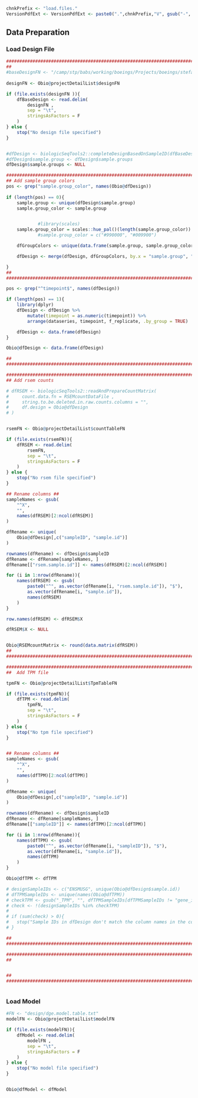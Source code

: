 <!-- Set PArameters Module -->
<!-- Set the chnkPrefix to make all chunks unique in the overall folder -->
```r
chnkPrefix <- "load.files."
VersionPdfExt <- VersionPdfExt <- paste0(".",chnkPrefix,"V", gsub("-", "", Sys.Date()), ".pdf")

```

## Data Preparation
### Load Design File
```r
###############################################################################
##                                                                           ##
#baseDesignFN <- "/camp/stp/babs/working/boeings/Projects/boeings/stefan.boeing/474_bulk_RNAseq_pipeline/basedata/biologic/inputs/design.dge.lrt.definition.file.txt"
 
designFN <- Obio@projectDetailList$designFN

if (file.exists(designFN )){
    dfBaseDesign <- read.delim(
        designFN , 
        sep = "\t",
        stringsAsFactors = F
    )    
} else {
    stop("No design file specified")
}


#dfDesign <- biologicSeqTools2::completeDesignBasedOnSampleID(dfBaseDesign)
#dfDesign$sample.group <- dfDesign$sample.groups
dfDesign$sample.groups <- NULL

###############################################################################
## Add sample group colors
pos <- grep("sample.group_color", names(Obio@dfDesign))
        
if (length(pos) == 0){
    sample.group <- unique(dfDesign$sample.group)
    sample.group_color <- sample.group


            #library(scales)
    sample.group_color = scales::hue_pal()(length(sample.group_color))
            #sample.group_color = c("#990000", "#009900")

    dfGroupColors <- unique(data.frame(sample.group, sample.group_color))

    dfDesign <- merge(dfDesign, dfGroupColors, by.x = "sample.group", "sample.group")

}
##
###############################################################################

pos <- grep("^timepoint$", names(dfDesign))

if (length(pos) == 1){
    library(dplyr)
    dfDesign <- dfDesign %>%
        mutate(timepoint = as.numeric(timepoint)) %>%
        arrange(dataseries, timepoint, f_replicate, .by_group = TRUE)  

    dfDesign <- data.frame(dfDesign)
}

Obio@dfDesign <- data.frame(dfDesign)

##                                                                           ##
###############################################################################

###############################################################################
## Add rsem counts                                                           ##

# dfRSEM <- biologicSeqTools2::readAndPrepareCountMatrix(
#     count.data.fn = RSEMcountDataFile ,
#     string.to.be.deleted.in.raw.counts.columns = "",
#     df.design = Obio@dfDesign
# )


rsemFN <- Obio@projectDetailList$countTableFN

if (file.exists(rsemFN)){
    dfRSEM <- read.delim(
        rsemFN, 
        sep = "\t",
        stringsAsFactors = F
    )    
} else {
    stop("No rsem file specified")
}

## Rename columns ##
sampleNames <- gsub(
    "^X",
    "",
    names(dfRSEM)[2:ncol(dfRSEM)]
)

dfRename <- unique(
    Obio@dfDesign[,c("sampleID", "sample.id")]
)

rownames(dfRename) <- dfDesign$sampleID
dfRename <- dfRename[sampleNames, ]
dfRename[["rsem.sample.id"]] <- names(dfRSEM)[2:ncol(dfRSEM)]

for (i in 1:nrow(dfRename)){
    names(dfRSEM) <- gsub(
        paste0("^", as.vector(dfRename[i, "rsem.sample.id"]), "$"),
        as.vector(dfRename[i, "sample.id"]),
        names(dfRSEM)
    )
}

row.names(dfRSEM) <- dfRSEM$X

dfRSEM$X <- NULL


Obio@RSEMcountMatrix <- round(data.matrix(dfRSEM))
##                                                                           ##
###############################################################################

###############################################################################
##  Add TPM file                                                             ##

tpmFN <- Obio@projectDetailList$TpmTableFN

if (file.exists(tpmFN)){
    dfTPM <- read.delim(
        tpmFN, 
        sep = "\t",
        stringsAsFactors = F
    )    
} else {
    stop("No tpm file specified")
}


## Rename columns ##
sampleNames <- gsub(
    "^X",
    "",
    names(dfTPM)[2:ncol(dfTPM)]
)

dfRename <- unique(
    Obio@dfDesign[,c("sampleID", "sample.id")]
)

rownames(dfRename) <- dfDesign$sampleID
dfRename <- dfRename[sampleNames, ]
dfRename[["sampleID"]] <- names(dfTPM)[2:ncol(dfTPM)]

for (i in 1:nrow(dfRename)){
    names(dfTPM) <- gsub(
        paste0("^", as.vector(dfRename[i, "sampleID"]), "$"),
        as.vector(dfRename[i, "sample.id"]),
        names(dfTPM)
    )
}

Obio@dfTPM <- dfTPM

# designSampleIDs <- c("ENSMUSG", unique(Obio@dfDesign$sample.id))
# dfTPMSampleIDs <- unique(names(Obio@dfTPM))
# checkTPM <- gsub("_TPM", "", dfTPMSampleIDs[dfTPMSampleIDs != "gene_id"])
# check <- !(designSampleIDs %in% checkTPM)
# 
# if (sum(check) > 0){
#   stop("Sample IDs in dfDesign don't match the column names in the count file or TPM file gene identifier column is not correct.")
# }

##                                                                           ##
###############################################################################

###############################################################################
##                                                                           ##


##                                                                           ##
###############################################################################



```



### Load Model 
```r

#FN <- "design/dge.model.table.txt"
modelFN <- Obio@projectDetailList$modelFN

if (file.exists(modelFN)){
    dfModel <- read.delim(
        modelFN , 
        sep = "\t",
        stringsAsFactors = F
    )    
} else {
    stop("No model file specified")
}


Obio@dfModel <- dfModel



```
